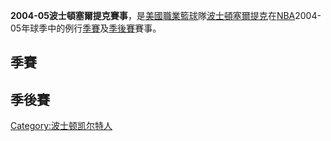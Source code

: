 '''2004-05波士頓塞爾提克賽事'''，是[[美國|美國]][[職業籃球|職業籃球]]隊[[波士頓塞爾提克|波士頓塞爾提克]]在[[NBA|NBA]]2004-05年球季中的例行[[季賽|季賽]]及[[季後賽|季後賽]]賽事。

== 季賽 ==
{{basketballbox
  | bg = #eee
  | date = 11月3日
  | report = 
  | team1 = '''[[費城76人|費城76人]]'''
  | score1 = '''98'''
  | score2 = 95
  | team2 = [[波士頓塞爾提克|波士頓塞爾提克]]
  | place = [[馬薩諸塞州|馬薩諸塞州]] [[波士頓|波士頓]] [[TD花園|TD花園]]
}}
{{basketballbox
  | bg = #eee
  | date = 11月5日
  | report =
  | team1 = '''[[印第安那溜馬|印第安那溜馬]]'''
  | score1 = '''100'''
  | score2 = 94
  | team2 = [[波士頓塞爾提克|波士頓塞爾提克]]
  | place = [[馬薩諸塞州|馬薩諸塞州]] [[波士頓|波士頓]] [[TD花園|TD花園]]
}}
{{basketballbox
  | bg = #eee
  | date = 11月6日
  | report = 
  | team1 = '''[[波士頓塞爾提克|波士頓塞爾提克]]'''
  | score1 = '''107'''
  | score2 = 73
  | team2 = [[紐約尼克|紐約尼克]]
  | place = [[紐約州|紐約州]] [[紐約|紐約]] [[麥迪遜花園廣場|麥迪遜花園廣場]]
}}
{{basketballbox
  | bg = #eee
  | date = 11月10日
  | report =
  | team1 = [[波特蘭拓荒者|波特蘭拓荒者]]
  | score1 = 88
  | score2 = '''90'''
  | team2 = '''[[波士頓塞爾提克|波士頓塞爾提克]]'''
  | place = [[馬薩諸塞州|馬薩諸塞州]] [[波士頓|波士頓]] [[TD花園|TD花園]]
}}
{{basketballbox
  | bg = #eee
  | date = 11月17日
  | report =
  | team1 = [[夏洛特山貓|夏洛特山貓]]
  | score1 = 74
  | score2 = '''91'''
  | team2 = '''[[波士頓塞爾提克|波士頓塞爾提克]]'''
  | place = [[馬薩諸塞州|馬薩諸塞州]] [[波士頓|波士頓]] [[TD花園|TD花園]]
}}
{{basketballbox
  | bg = #eee
  | date = 11月6日
  | report = 
  | team1 = [[波士頓塞爾提克|波士頓塞爾提克]]
  | score1 = 105
  | score2 = '''110'''（OT）
  | team2 = '''[[華盛頓巫師|華盛頓巫師]]'''
  | place = [[哥倫比亞特區|哥倫比亞特區]] [[華盛頓|華盛頓]] [[威訊中心|威訊中心]]
}}

==季後賽==
{{basketballbox
  | bg = #eee
  | date = 4月23日
  | report =
  | team1 = [[印第安那溜馬|印第安那溜馬]]
  | score1 = 82
  | score2 = '''102'''
  | team2 = '''[[波士頓塞爾提克|波士頓塞爾提克]]'''
  | place = [[馬薩諸塞州|马萨诸塞州]] [[波士頓|波士頓]] [[TD北方銀行花園|TD北方銀行花園]]
}}
{{basketballbox
  | bg = #eee
  | date = 4月25日
  | report =
  | team1 = '''[[印第安那溜馬|印第安那溜馬]]'''
  | score1 = '''82'''
  | score2 = 79
  | team2 = [[波士頓塞爾提克|波士頓塞爾提克]]
  | place = [[馬薩諸塞州|马萨诸塞州]] [[波士頓|波士頓]] [[TD北方銀行花園|TD北方銀行花園]]
}}
{{basketballbox
  | bg = #eee
  | date = 4月28日
  | report =
  | team1 = [[波士頓塞爾提克|波士頓塞爾提克]]
  | score1 = 76
  | score2 = '''99'''
  | team2 = '''[[印第安那溜馬|印第安那溜馬]]'''
  | place = [[印第安纳州|印第安纳州]] [[印第安纳波利斯|印第安纳波利斯]] [[康赛科球馆|康赛科球馆]]
}}
{{basketballbox
  | bg = #eee
  | date = 4月30日
  | report =
  | team1 = '''[[波士頓塞爾提克|波士頓塞爾提克]]'''
  | score1 = '''110'''
  | score2 = 79
  | team2 = [[印第安那溜馬|印第安那溜馬]]
  | place = [[印第安纳州|印第安纳州]] [[印第安纳波利斯|印第安纳波利斯]] [[康赛科球馆|康赛科球馆]]
}}
{{basketballbox
  | bg = #eee
  | date = 5月3日
  | report =
  | team1 = '''[[印第安那溜馬|印第安那溜馬]]'''
  | score1 = '''90'''
  | score2 = 85
  | team2 = [[波士頓塞爾提克|波士頓塞爾提克]]
  | place = [[馬薩諸塞州|马萨诸塞州]] [[波士頓|波士頓]] [[TD北方銀行花園|TD北方銀行花園]]
}}
{{basketballbox
  | bg = #eee
  | date = 5月5日
  | report =
  | team1 = '''[[波士頓塞爾提克|波士頓塞爾提克]]'''
  | score1 = '''92'''
  | score2 = 89
  | team2 = [[印第安那溜馬|印第安那溜馬]]
  | place = [[印第安纳州|印第安纳州]] [[印第安纳波利斯|印第安纳波利斯]] [[康赛科球馆|康赛科球馆]]
}}
{{basketballbox
  | bg = #eee
  | date = 5月7日
  | report =
  | team1 = '''[[印第安那溜馬|印第安那溜馬]]'''
  | score1 = '''97'''
  | score2 = 70
  | team2 = [[波士頓塞爾提克|波士頓塞爾提克]]
  | place = [[馬薩諸塞州|马萨诸塞州]] [[波士頓|波士頓]] [[TD北方銀行花園|TD北方銀行花園]]
  | series = 溜馬4-3擊敗塞爾提克晉級
}}

[[Category:波士顿凯尔特人|Category:波士顿凯尔特人]]